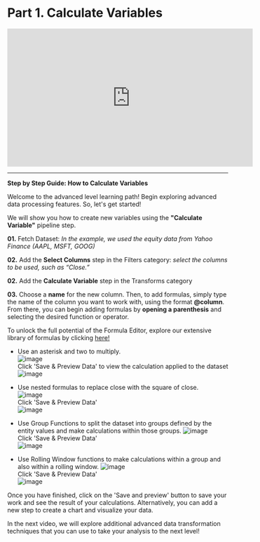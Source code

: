 # Part 1. Calculate Variables
 
<iframe width="560" height="315" src="https://www.youtube.com/embed/_6x2RNJpQ7g" title="YouTube video player" frameborder="0" allow="accelerometer; autoplay; clipboard-write; encrypted-media; gyroscope; picture-in-picture; web-share" allowfullscreen></iframe>

---------------------------------------------------------------------------------

**Step by Step Guide: How to Calculate Variables**

Welcome to the advanced level learning path! Begin exploring advanced data processing features. So, let's get started! 

We will show you how to create new variables using the **"Calculate Variable"** pipeline step. 

**01.** Fetch Dataset: *In the example, we used the equity data from Yahoo Finance (AAPL, MSFT, GOOG)*

**02.** Add the **Select Columns** step in the Filters category: *select the columns to be used, such as “Close.”*

**02.** Add the **Calculate Variable** step in the Transforms category 

**03.** Choose a **name** for the new column. Then, to add formulas, simply type the name of the column you want to work with, using the format **@column**. From there, you can begin adding formulas by **opening a parenthesis** and selecting the desired function or operator.

To unlock the full potential of the Formula Editor, explore our extensive library of formulas by clicking [here!](https://www.alphacast.io/p/luciano/insights/2022-2-1-pOLoak)

- Use an asterisk and two to multiply.                                                                            
![image](https://user-images.githubusercontent.com/90727312/221877616-c475d109-1d50-4f2d-9c33-cecfac17ebf1.png)                                                 
Click 'Save & Preview Data' to view the calculation applied to the dataset                                                                        
![image](https://user-images.githubusercontent.com/90727312/222209882-1f083d43-d8e6-4a13-bc00-5dff60c3fa83.png)

- Use nested formulas to replace close with the square of close.                                                        
![image](https://user-images.githubusercontent.com/90727312/221877448-bf1ea5f1-0cb3-48e2-b51e-f3fadeba9927.png)                                 
Click 'Save & Preview Data'                                          
![image](https://user-images.githubusercontent.com/90727312/222268491-7d656698-ad10-48c2-ba45-fb3bf08d1a5a.png)

- Use Group Functions to split the dataset into groups defined by the entity values and make calculations within those groups.
 ![image](https://user-images.githubusercontent.com/90727312/221877325-38dc98bc-53b2-4718-a05b-1efb15683992.png)                                               
 Click 'Save & Preview Data'                                                                                                                                                     
 ![image](https://user-images.githubusercontent.com/90727312/222208623-4b7bd63c-6dde-4f49-91b1-6ebd5c6e1bb9.png)

- Use Rolling Window functions to make calculations within a group and also within a rolling window.
![image](https://user-images.githubusercontent.com/90727312/221877161-7443262b-7827-4e01-87a9-7932861d7d9e.png)                             
Click 'Save & Preview Data'                                                                                                                                                                                                                              
![image](https://user-images.githubusercontent.com/90727312/222209411-49656173-5775-4ed9-a01f-a1ba23175b5d.png)


Once you have finished, click on the 'Save and preview' button to save your work and see the result of your calculations. Alternatively, you can add a new step to create a chart and visualize your data.

In the next video, we will explore additional advanced data transformation techniques that you can use to take your analysis to the next level!
